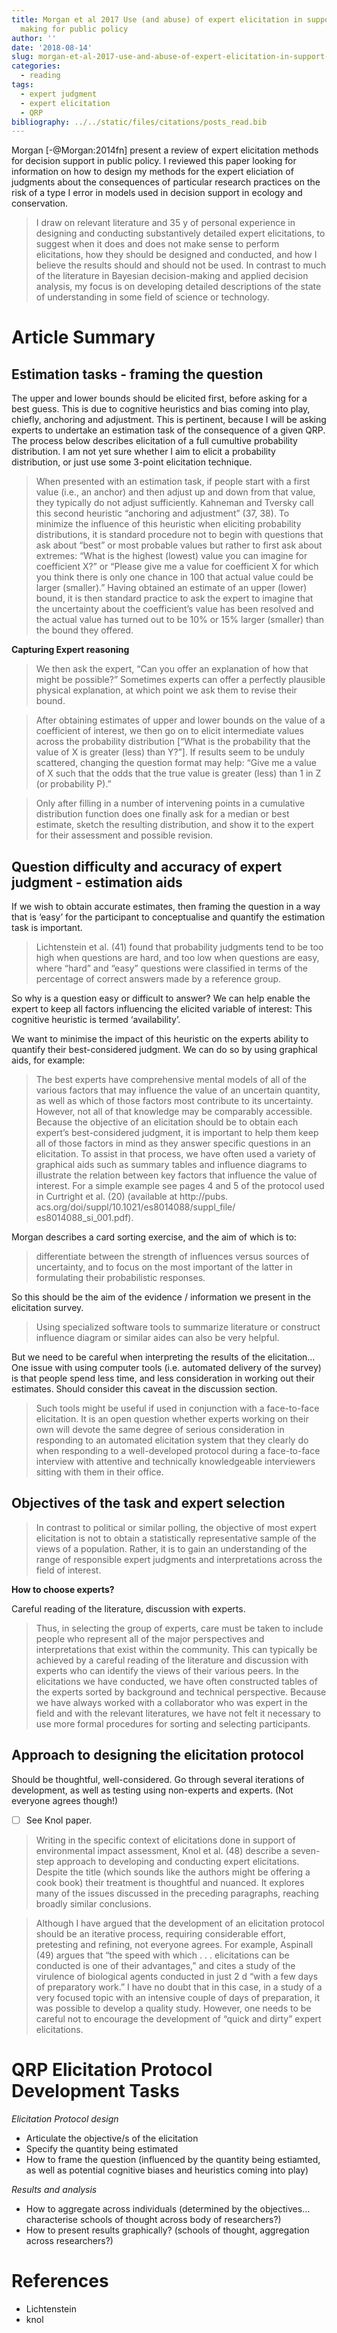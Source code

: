 ```yaml
---
title: Morgan et al 2017 Use (and abuse) of expert elicitation in support of decision
  making for public policy
author: ''
date: '2018-08-14'
slug: morgan-et-al-2017-use-and-abuse-of-expert-elicitation-in-support-of-decision-making-for-public-policy
categories:
  - reading
tags:
  - expert judgment
  - expert elicitation
  - QRP
bibliography: ../../static/files/citations/posts_read.bib
---
```


Morgan [-@Morgan:2014fn] present a review of expert elicitation methods for decision support in public policy. I reviewed this paper looking for information on how to design my methods for the expert eliciation of judgments about the consequences of particular research practices on the risk of a type I error in models used in decision support in ecology and conservation.

> I draw on relevant literature and 35 y of personal experience 
> in designing and conducting substantively detailed expert elicitations, to 
> suggest when it does and does not make sense to perform elicitations, how they 
> should be designed and conducted, and how I believe the results should and 
> should not be used. In contrast to much of the literature in Bayesian 
> decision-making and applied decision analysis, my focus is on developing 
> detailed descriptions of the state of understanding in some field of science or 
> technology.

# Article Summary

## Estimation tasks - framing the question

The upper and lower bounds should be elicited first, before asking for a best guess. This is due to cognitive heuristics and bias coming into play, chiefly, anchoring and adjustment. This is pertinent, because I will be asking experts to undertake an estimation task of the consequence of a given QRP. The process below describes elicitation of a full cumultive probability distribution. I am not yet sure whether I aim to elicit a probability distribution, or just use some 3-point elicitation technique.

> When presented with an estimation task, if people start with a first value 
> (i.e., an anchor) and then adjust up and down from that value, they typically do 
> not adjust sufficiently. Kahneman and Tversky call this second heuristic 
> “anchoring and adjustment” (37, 38). To minimize the influence of this heuristic 
> when eliciting probability distributions, it is standard procedure not to begin 
> with questions that ask about “best” or most probable values but rather to first 
> ask about extremes: “What is the highest (lowest) value you can imagine for 
> coefficient X?” or “Please give me a value for coefficient X for which you think 
> there is only one chance in 100 that actual value could be larger (smaller).” 
> Having obtained an estimate of an upper (lower) bound, it is then standard 
> practice to ask the expert to imagine that the uncertainty about the 
> coefficient’s value has been resolved and the actual value has turned out to be 
> 10% or 15% larger (smaller) than the bound they offered.

**Capturing Expert reasoning**

> We then ask the expert, “Can you offer
> an explanation of how that might be possible?” Sometimes experts can offer a 
> perfectly plausible physical explanation, at which point we ask them to revise 
> their bound.

> After obtaining estimates of upper and lower bounds on the value of 
> a coefficient of interest, we then go on to elicit intermediate values across 
> the probability distribution [“What is the probability that the value of X is 
> greater (less) than Y?”]. If results seem to be unduly scattered, changing the 
> question format may help: “Give me a value of X such that the odds that the true 
> value is greater (less) than 1 in Z (or probability P).”

> Only after filling in a number of intervening points in a cumulative 
> distribution function does one finally ask for a median or best estimate, sketch 
> the resulting distribution, and show it to the expert for their assessment and 
> possible revision.

## Question difficulty and accuracy of expert judgment - estimation aids

If we wish to obtain accurate estimates, then framing the question in a way that is 'easy' for the participant to conceptualise and quantify the estimation task is important.

> Lichtenstein et al. (41) found that probability judgments tend to be too high 
> when questions are hard, and too low when questions are easy, where “hard” and 
> “easy” questions were classified in terms of the percentage of correct answers 
> made by a reference group.

So why is a question easy or difficult to answer? We can help enable the expert to keep all factors influencing the elicited variable of interest:
This cognitive heuristic is termed 'availability'. 


We want to minimise the impact of this heuristic on the experts ability to quantify their best-considered judgment. We can do so by using graphical aids, for example:

> The best experts have comprehensive mental models of all of the various factors 
> that may influence the value of an uncertain quantity, as well as which of those 
> factors most contribute to its uncertainty. However, not all of that knowledge 
> may be comparably accessible. Because the objective of an elicitation should be 
> to obtain each expert’s best-considered judgment, it is important to help them 
> keep all of those factors in mind as they answer specific questions in an 
> elicitation. To assist in that process, we have often used a variety of 
> graphical aids such as summary tables and influence diagrams to illustrate the 
> relation between key factors that influence the value of interest. For a simple 
> example see pages 4 and 5 of the protocol used in Curtright et al. (20) 
> (available at http://pubs. acs.org/doi/suppl/10.1021/es8014088/suppl_file/ 
> es8014088_si_001.pdf).

Morgan describes a card sorting exercise, and the aim of which is to:

> differentiate between the strength of 
> influences versus sources of uncertainty, and to focus on the most important of 
> the latter in formulating their probabilistic responses.

So this should be the aim of the evidence / information we present in the elicitation survey.

> Using specialized software tools to summarize literature or construct influence 
> diagram or similar aides can also be very helpful.

But we need to be careful when interpreting the results of the elicitation... One issue with using computer tools (i.e. automated delivery of the survey) is that people spend less time, and less consideration in working out their estimates. Should consider this caveat in the discussion section.

> Such tools might be useful if used in conjunction with a face-to-face 
> elicitation. It is an open question whether experts working on their own will 
> devote the same degree of serious consideration in responding to an automated 
> elicitation system that they clearly do when responding to a well-developed 
> protocol during a face-to-face interview with attentive and technically 
> knowledgeable interviewers sitting with them in their office.

## Objectives of the task and expert selection

> In contrast to political or similar polling, the objective of most expert 
> elicitation is not to obtain a statistically representative sample of the views 
> of a population. Rather, it is to gain an understanding of the range of 
> responsible expert judgments and interpretations across the field of interest.

**How to choose experts?**

Careful reading of the literature, discussion with experts.

> Thus, in selecting the group of experts, care must be taken to include people 
> who represent all of the major perspectives and interpretations that exist 
> within the community. This can typically be achieved by a careful reading of the 
> literature and discussion with experts who can identify the views of their 
> various peers. In the elicitations we have conducted, we have often constructed 
> tables of the experts sorted by background and technical perspective. Because we 
> have always worked with a collaborator who was expert in the field and with the 
> relevant literatures, we have not felt it necessary to use more formal 
> procedures for sorting and selecting participants.

## Approach to designing the elicitation protocol

Should be thoughtful, well-considered. Go through several iterations of development, as well as testing using non-experts and experts. (Not everyone agrees though!)

- [ ] See Knol paper.

> Writing in the specific context of elicitations done in support of environmental 
> impact assessment, Knol et al. (48) describe a seven-step approach to developing 
> and conducting expert elicitations. Despite the title (which sounds like the 
> authors might be offering a cook book) their treatment is thoughtful and 
> nuanced. It explores many of the issues discussed in the preceding paragraphs, 
> reaching broadly similar conclusions.

> Although I have argued that the development of an elicitation protocol should be 
> an iterative process, requiring considerable effort, pretesting and refining, not everyone 
> agrees. For example, Aspinall (49) argues that “the speed with which . . . 
> elicitations can be conducted is one of their advantages,” and cites a study of 
> the virulence of biological agents conducted in just 2 d “with a few days of 
> preparatory work.” I have no doubt that in this case, in a study of a very 
> focused topic with an intensive couple of days of preparation, it was possible 
> to develop a quality study. However, one needs to be careful not to encourage 
> the development of “quick and dirty” expert elicitations.


# QRP Elicitation Protocol Development Tasks

*Elicitation Protocol design*

- Articulate the objective/s of the elicitation
- Specify the quantity being estimated
- How to frame the question (influenced by the quantity being estiamted, as well as potential cognitive biases and heuristics coming into play)

*Results and analysis*

- How to aggregate across individuals (determined by the objectives... characterise schools of thought across body of researchers?)
- How to present results graphically? (schools of thought, aggregation across researchers?)


# References

- Lichtenstein
- knol
